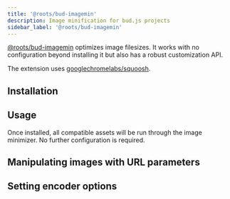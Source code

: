 ```yaml
---
title: '@roots/bud-imagemin'
description: Image minification for bud.js projects
sidebar_label: '@roots/bud-imagemin'
---
```




[@roots/bud-imagemin](/extensions/bud-imagemin) optimizes image filesizes. It works with no configuration beyond installing it
but also has a robust customization API.

The extension uses [googlechromelabs/squoosh](https://github.com/googlechromelabs/squoosh).

## Installation

<Install packages="@roots/bud-imagemin" />

## Usage

Once installed, all compatible assets will be run through the image minimizer. No further configuration is required.

<Usage />

## Manipulating images with URL parameters

<ConvertingToWebp />

## Setting encoder options

<SettingEncoderOptions />
